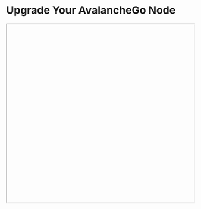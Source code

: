 

# Upgrade Your AvalancheGo Node

<Iframe url="https://www.youtube.com/embed/o4Fww-sHoaQ"
        width="100%"
        height="480px"
        id="myId"
        className="video-container"
        display="initial"
        position="relative"
        allow="accelerometer; autoplay; clipboard-write; encrypted-media; gyroscope; picture-in-picture" 
        allowfullscreen
        />


## **Backup your node**

Before upgrading your node, it is recommended you backup your staker files which are used to identify your node on the network. In the default installation, you can copy them by running following commands:

```text
cd
cp ~/.avalanchego/staking/staker.crt .
cp ~/.avalanchego/staking/staker.key .
```

Then download `staker.crt` and `staker.key` files and keep them somewhere safe and private. If anything happens to your node or the machine node runs on, these files can be used to fully recreate your node.

If you use your node for development purposes and have keystore users on your node, you should back up those too.

## Node installed using the installer script

If you installed your node using the [installer script](set-up-node-with-installer.md), to upgrade your node, just run the installer script again.

```text
./avalanchego-installer.sh
```

It will detect that you already have AvalancheGo installed:

```text
AvalancheGo installer
---------------------
Preparing environment...
Found 64bit Intel/AMD architecture...
Found AvalancheGo systemd service already installed, switching to upgrade mode.
Stopping service...
```

It will then upgrade your node to the latest version, and after it's done, start the node back up, and print out the information about the latest version:

```text
Node upgraded, starting service...
New node version:
avalanche/1.1.1 [network=mainnet, database=v1.0.0, commit=f76f1fd5f99736cf468413bbac158d6626f712d2]
Done!
```

And that is it, your node is upgraded to the latest version.

If you installed your node manually, proceed with the rest of the tutorial.

## **Stop the old node version**

After the backup is secured, you may start upgrading your node. Begin by stopping the currently running version.

### Node running from terminal

If your node is running in a terminal stop it by pressing `ctrl+c`.

### Node running as a service

If your node is running as a service, stop it by entering:

`sudo systemctl stop avalanchego.service`

(your service may be named differently, `avalanche.service`, or similar)

### Node running in background

If your node is running in the background (by running with `nohup`, for example) then find the process running the node by running `ps aux | grep avalanche`. This will produce output like:

```text
ubuntu  6834  0.0  0.0   2828   676 pts/1    S+   19:54   0:00 grep avalanche
ubuntu  2630 26.1  9.4 2459236 753316 ?      Sl   Dec02 1220:52 /home/ubuntu/build/avalanchego
```

In this example, second line shows information about your node. Note the process id, in this case, `2630`. Stop the node by running `kill -2 2630`.

Now we are ready to download the new version of the node. You can either download the source code and then build the binary program, or you can download the pre-built binary. You don’t need to do both.

Downloading pre-built binary is easier and recommended if you're just looking to run your own node and stake on it.

Building the node [from source](upgrade-your-avalanchego-node.mdx#build-from-source) is recommended if you're a developer looking to experiment and build on Avalanche.

## **Download Pre-built Binary**

If you want to download a pre-built binary instead of building it yourself, go to our [releases page](https://github.com/ava-labs/avalanchego/releases), and select the release you want (probably the latest one.)

Under `Assets`, select the appropriate file.

For MacOS:  
Download: `avalanchego-macos-<VERSION>.zip`  
Unzip: `unzip avalanchego-macos-<VERSION>.zip`  
The resulting folder, `avalanchego-<VERSION>`, contains the binaries.

For Linux on PCs or cloud providers:  
Download: `avalanchego-linux-amd64-<VERSION>.tar.gz`  
Unzip: `tar -xvf avalanchego-linux-amd64-<VERSION>.tar.gz`  
The resulting folder, `avalanchego-<VERSION>-linux`, contains the binaries.

For Linux on RaspberryPi4 or similar Arm64-based computers:  
Download: `avalanchego-linux-arm64-<VERSION>.tar.gz`  
Unzip: `tar -xvf avalanchego-linux-arm64-<VERSION>.tar.gz`  
The resulting folder, `avalanchego-<VERSION>-linux`, contains the binaries.

You are now ready to run the new version of the node.

### Running the node from terminal

If you are using the pre-built binaries on MacOS:

```cpp
./avalanchego-<VERSION>/build/avalanchego
```

If you are using the pre-built binaries on Linux:

```cpp
./avalanchego-<VERSION>-linux/avalanchego
```

Add `nohup` at the start of the command if you want to run the node in the background.

### Running the node as a service

If you're running the node as a service, you need to replace the old binaries with the new ones.

`cp -r avalanchego-<VERSION>-linux/* <DIRECTORY_WITH_OLD_BINARIES>`

and then restart the service with `sudo systemctl start avalanchego.service`.

## **Build from source**

First clone our Github repo (you can skip this step if you’ve done this before):

```text
git clone https://github.com/ava-labs/avalanchego.git
```

Then move to the avalanchego directory:

```text
cd avalanchego
```

Pull the latest code:

```text
git pull
```

NOTE: if the master branch has not been updated with the latest release tag, you can get to it directly via first running `git fetch --all --tags` and then `git checkout --force tags/<tag>` (where `<tag>` is the latest release tag; for example `v1.3.2`) instead of `git pull`. Note that your local copy will be in a 'detached HEAD' state, which is not an issue if you do not make changes to the source that you want push back to the repository (in which case you should check out to a branch and to the ordinary merges). Note also that the `--force` flag will disregard any local changes you might have.

Check that your local code is up to date. Do:

```text
git rev-parse HEAD
```

and check that the first 7 characters printed match the Latest commit field on our [Github.](https://github.com/ava-labs/avalanchego)

NOTE: if you used the `git checkout tags/<tag>` then these first 7 characters should match commit hash of that tag.

Now build the binary:

```text
./scripts/build.sh
```

This should print:

```text
Build Successful
```

You can check what version you’re running by doing:

```text
./build/avalanchego --version
```

You can run your node with:

```text
./build/avalanchego
```


